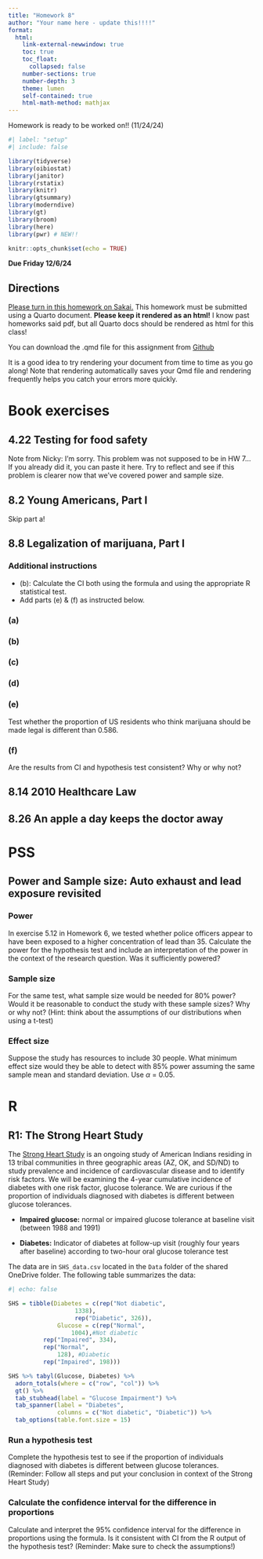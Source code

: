 ```yaml
---
title: "Homework 8"
author: "Your name here - update this!!!!"
format: 
  html:
    link-external-newwindow: true
    toc: true
    toc_float:
      collapsed: false
    number-sections: true
    number-depth: 3
    theme: lumen
    self-contained: true
    html-math-method: mathjax
---
```


::: callout-important
Homework is ready to be worked on!! (11/24/24)
:::

```r
#| label: "setup"
#| include: false

library(tidyverse)    
library(oibiostat)
library(janitor)
library(rstatix)
library(knitr)
library(gtsummary)
library(moderndive)
library(gt)
library(broom) 
library(here) 
library(pwr) # NEW!!

knitr::opts_chunk$set(echo = TRUE)
```


**Due Friday 12/6/24**

## Directions {.unnumbered}

[Please turn in this homework on Sakai.](https://sakai.ohsu.edu/portal/site/EPI-525-1-15028-F24/tool/137d7c54-61a9-4727-9018-374c3773c508) This homework must be submitted using a Quarto document. **Please keep it rendered as an html!** I know past homeworks said pdf, but all Quarto docs should be rendered as html for this class!

You can download the .qmd file for this assignment from [Github](https://github.com/nwakim/F24_EPI_525/blob/main/homework/HW_08.qmd)

:::{.callout-tip}
It is a good idea to try rendering your document from time to time as you go along!  Note that rendering automatically saves your Qmd file and rendering frequently helps you catch your errors more quickly.
:::

# Book exercises {.unnumbered}

## 4.22 Testing for food safety {.unnumbered}

Note from Nicky: I'm sorry. This problem was not supposed to be in HW 7... If you already did it, you can paste it here. Try to reflect and see if this problem is clearer now that we've covered power and sample size. 

## 8.2 Young Americans, Part I {.unnumbered}

Skip part a!

## 8.8 Legalization of marijuana, Part I {.unnumbered}

::: callout-important
### Additional instructions

* (b): Calculate the CI both using the formula and using the appropriate R statistical test.
* Add parts (e) & (f) as instructed below.
:::

### (a) {.unnumbered}



### (b) {.unnumbered}



### (c) {.unnumbered}



### (d) {.unnumbered}



### (e) {.unnumbered}

Test whether the proportion of US residents who think marijuana should be made legal is different than 0.586. 

### (f) {.unnumbered}

Are the results from CI and hypothesis test consistent? Why or why not?


## 8.14 2010 Healthcare Law {.unnumbered}

## 8.26 An apple a day keeps the doctor away {.unnumbered}

# PSS

## Power and Sample size: Auto exhaust and lead exposure revisited

### Power

In exercise 5.12 in Homework 6, we tested whether police officers appear to have been exposed to a higher concentration of lead than 35. Calculate the power for the hypothesis test and include an interpretation of the power in the context of the research question. Was it sufficiently powered? 

### Sample size

For the same test, what sample size would be needed for 80% power? Would it be reasonable to conduct the study with these sample sizes? Why or why not? (Hint: think about the assumptions of our distributions when using a t-test)


### Effect size

Suppose the study has resources to include 30 people. What minimum effect size would they be able to detect with 85% power assuming the same sample mean and standard deviation. Use $\alpha$ = 0.05. 

# R

## R1: The Strong Heart Study

The [Strong Heart Study](https://strongheartstudy.org/) is an ongoing study of American Indians residing in 13 tribal communities in three geographic areas (AZ, OK, and SD/ND) to study prevalence and incidence of cardiovascular disease and to identify risk factors. We will be examining the 4-year cumulative incidence of diabetes with one risk factor, glucose tolerance. We are curious if the proportion of individuals diagnosed with diabetes is different between glucose tolerances.

-   **Impaired glucose:** normal or impaired glucose tolerance at baseline visit (between 1988 and 1991)

-   **Diabetes:** Indicator of diabetes at follow-up visit (roughly four years after baseline) according to two-hour oral glucose tolerance test

The data are in `SHS_data.csv` located in the `Data` folder of the shared OneDrive folder. The following table summarizes the data:

```r
#| echo: false

SHS = tibble(Diabetes = c(rep("Not diabetic", 
                   1338), 
                   rep("Diabetic", 326)),
              Glucose = c(rep("Normal", 
                  1004),#Not diabetic
          rep("Impaired", 334),
          rep("Normal", 
              128), #Diabetic
          rep("Impaired", 198)))

SHS %>% tabyl(Glucose, Diabetes) %>% 
  adorn_totals(where = c("row", "col")) %>% 
  gt() %>% 
  tab_stubhead(label = "Glucose Impairment") %>%
  tab_spanner(label = "Diabetes", 
              columns = c("Not diabetic", "Diabetic")) %>%
  tab_options(table.font.size = 15)
```

### Run a hypothesis test

Complete the hypothesis test to see if the proportion of individuals diagnosed with diabetes is different between glucose tolerances.
(Reminder: Follow all steps and put your conclusion in context of the Strong Heart Study)

### Calculate the confidence interval for the difference in proportions

Calculate and interpret the 95% confidence interval for the difference in proportions using the formula. Is it consistent with CI from the R output of the hypothesis test? (Reminder: Make sure to check the assumptions!)


